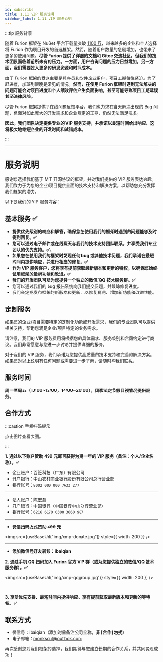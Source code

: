 ```yaml
---
id: subscribe
title: 1.11 VIP 服务说明
sidebar_label: 1.11 VIP 服务说明
---
```



:::tip 服务背景

随着 Furion 框架在 NuGet 平台下载量突破 [1100 万](https://www.nuget.org/profiles/monk.soul)，越来越多的企业和个人选择将 Furion 作为项目开发的首选框架。然而，随着用户数量的急剧增加，也带来了更多的使用问题。**尽管 Furion 提供了详细的文档和 Gitee 交流社区，但我们的技术团队面临着前所未有的压力。一方面，用户咨询问题的压力日益增加，另一方面，我们需要投入更多的研发资源和时间成本。**

由于 Furion 框架的受众主要是程序员和软件企业用户，项目工期往往紧迫。为了赶进度，加班到很晚是常见的情况。**然而，在使用 Furion 框架时遇到无法解决的问题可能会对项目进度和个人绩效评估产生负面影响，甚至可能导致项目工期延误甚至法律风险。**

尽管 Furion 框架提供了在线问题反馈平台，我们也力求在当天解决出现的 Bug 问题，但面对如此庞大的开发需求和企业规定的工期，仍然无法满足需求。

**因此，我们团队决定提供专业的 VIP 服务支持，并承诺以最短时间给出响应。这将极大地缩短企业的开发时间和试错成本。**

:::

---

# 服务说明

感谢您选择我们基于 MIT 开源协议的框架，并对我们提供的 VIP 服务表达兴趣。我们致力于为您的企业/项目提供全面的技术支持和解决方案，以帮助您充分发挥我们框架的潜力。

以下是我们的 VIP 服务内容：

## 基本服务 ✅

- **提供优先级别的响应和解答，确保您在使用我们的框架时遇到的问题能够及时得到回复。✅**
- **您可以通过电子邮件或在线聊天与我们的技术支持团队联系，并享受我们专业团队的优先支持。✅**。
- **如果您在使用我们的框架时发现任何 bug 或其他技术问题，我们承诺在最短时间内提供响应，并进行相应的修复。✅**
- **作为 VIP 服务客户，您将享有提前获取最新版本和更新的特权，以确保您始终使用框架的最新功能和改进。✅**
- **我们的开发团队可以为您提供一个独立的微信/QQ 技术服务群。✅**
- 您可以通过我们的 bug 报告系统向我们提交问题，并跟踪修复进度。
- 我们会定期发布框架的新版本和更新，以修复漏洞、增加新功能和改进性能。

## 定制服务

如果您的企业/项目需要特定的定制化功能或开发需求，我们的专业团队可以提供相关支持，帮助您满足企业/项目特定的业务需求。

请注意，我们的 VIP 服务费用将根据您的具体需求、服务级别和合同约定进行商议。我们非常愿意与您进一步讨论并提供详细的报价。

对于我们的 VIP 服务，我们承诺为您提供高质量的技术支持和完善的解决方案。如果您对以上说明有任何问题或需要进一步了解，请随时与我们联系。

## 服务时间

**周一至周五（10:00\~12:00，14:00\~20:00），国家法定节假日视情况提供服务。**

## 合作方式

:::caution 手机扫码提示

点击图片查看大图。

:::

**1. 通过以下账户赞助 499 元即可获得为期一年的 VIP 服务（备注：个人/企业名称）。✅**

- 企业账户：百签科技（广东）有限公司
- 开户银行：中山农村商业银行股份有限公司总行营业部
- 银行账号：`8002 000 000 7633 277`

---

- 法人账户：陈宏磊
- 开户银行：中国银行（中国银行中山分行营业部）
- 银行账号：`6216 6170 0300 3660 987`

---

- **微信扫码方式赞助 499 元**

<img src={useBaseUrl("img/cmp-donate.jpg")} style={{ width: 200 }} />

---

- **添加微信号好友转账：ibaiqian**

**2. 通过手机 QQ 扫码加入 Furion 官方 VIP 群（或为您提供独立的微信/QQ 技术服务群）。✅**

<img src={useBaseUrl("img/cmp-qqgroup.jpg")} style={{ width: 200 }} />

<br />

**3. 享受优先支持、最短时间内提供响应、享有提前获取最新版本和更新的等特权。✅**

## 联系方式

- 微信号：ibaiqian（添加时需备注公司全称，**非 ⌈合作⌋ 勿扰**）
- 电子邮箱：monksoul@outlook.com

再次感谢您对我们框架的选择，我们期待与您建立长期的合作关系，并共同实现成功！
